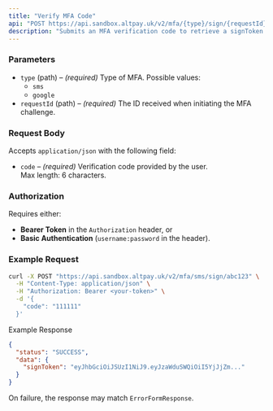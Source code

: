 ```yaml
---
title: "Verify MFA Code"
api: "POST https://api.sandbox.altpay.uk/v2/mfa/{type}/sign/{requestId}"
description: "Submits an MFA verification code to retrieve a signToken."
---
```


### Parameters

- `type` (path) – *(required)* Type of MFA. Possible values:
  - `sms`
  - `google`
- `requestId` (path) – *(required)* The ID received when initiating the MFA challenge.

### Request Body

Accepts `application/json` with the following field:

- `code` – *(required)* Verification code provided by the user.  
  Max length: 6 characters.

### Authorization

Requires either:
- **Bearer Token** in the `Authorization` header, or  
- **Basic Authentication** (`username:password` in the header).

### Example Request

```bash
curl -X POST "https://api.sandbox.altpay.uk/v2/mfa/sms/sign/abc123" \
  -H "Content-Type: application/json" \
  -H "Authorization: Bearer <your-token>" \
  -d '{
    "code": "111111"
  }'
```

Example Response

```json
{
  "status": "SUCCESS",
  "data": {
    "signToken": "eyJhbGciOiJSUzI1NiJ9.eyJzaWduSWQiOiI5YjJjZm..."
  }
}
```

On failure, the response may match `ErrorFormResponse`.
